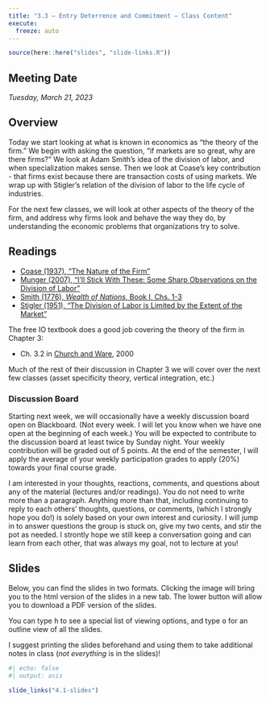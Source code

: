 ```yaml
---
title: "3.3 — Entry Deterrence and Commitment — Class Content"
execute:
  freeze: auto
---
```


```r
source(here::here("slides", "slide-links.R"))
```

::: {.callout-note appearance=minimal}
# Meeting Date
*Tuesday, March 21, 2023*
:::

## <i class="fas fa-info-circle fa-lg"></i> Overview

Today we start looking at what is known in economics as "the theory of the firm." We begin with asking the question, "if markets are so great, why are there firms?" We look at Adam Smith's idea of the division of labor, and when specialization makes sense. Then we look at Coase's key contribution - that firms exist because there are transaction costs of using markets. We wrap up with Stigler's relation of the division of labor to the life cycle of industries.

For the next few classes, we will look at other aspects of the theory of the firm, and address why firms look and behave the way they do, by understanding the economic problems that organizations try to solve.

## <i class="fas fa-book-reader fa-lg"></i> Readings

- [<i class="fas fa-file-pdf"></i> Coase (1937), "The Nature of the Firm"](/files/readings/Coase-1937.pdf)
- [<i class="fas fa-external-link-square-alt"></i> Munger (2007), "I'll Stick With These: Some Sharp Observations on the Division of Labor"](https://www.econlib.org/library/Columns/y2007/Mungerpins.html)
- [<i class="fas fa-external-link-square-alt"></i> Smith (1776), *Wealth of Nations*, Book I, Chs. 1-3](https://www.econlib.org/library/Smith/smWN.html)
- [<i class="fas fa-file-pdf"></i> Stigler (1951), "The Division of Labor is Limited by the Extent of the Market"](/files/readings/Stigler-1951.pdf)

The free IO textbook does a good job covering the theory of the firm in Chapter 3:

- <i class="fas fas fa-book"></i> Ch. 3.2 in [Church and Ware](https://works.bepress.com/jeffrey_church/23/), 2000

Much of the rest of their discussion in Chapter 3 we will cover over the next few classes (asset specificity theory, vertical integration, etc.)

### Discussion Board 

Starting next week, we will occasionally have a weekly discussion board open on Blackboard. (Not every week. I will let you know when we have one open at the beginning of each week.) You will be expected to contribute to the discussion board at least twice by Sunday night. Your weekly contribution will be graded out of 5 points. At the end of the semester, I will apply the average of your weekly participation grades to apply (20%) towards your final course grade.

I am interested in your thoughts, reactions, comments, and questions about any of the material (lectures and/or readings). You do not need to write more than a paragraph. Anything more than that, including continuing to reply to each others’ thoughts, questions, or comments, (which I strongly hope you do!) is solely based on your own interest and curiosity. I will jump in to answer questions the group is stuck on, give my two cents, and stir the pot as needed. I strontly hope we still keep a conversation going and can learn from each other, that was always my goal, not to lecture at you!

## <i class="fas fa-chalkboard-teacher"></i> Slides

Below, you can find the slides in two formats. Clicking the image will bring you to the html version of the slides in a new tab. The lower button will allow you to download a PDF version of the slides. 

::: callout-tip
You can type <kbd>h</kbd> to see a special list of viewing options, and type <kbd>o</kbd> for an outline view of all the slides.
:::

I suggest printing the slides beforehand and using them to take additional notes in class (*not everything* is in the slides)!

```r
#| echo: false
#| output: asis

slide_links("4.1-slides")
```